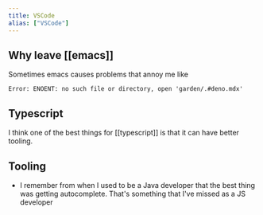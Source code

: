 ```yaml
---
title: VSCode
alias: ["VSCode"]
---
```


## Why leave [[emacs]]
Sometimes emacs causes problems that annoy me like
```
Error: ENOENT: no such file or directory, open 'garden/.#deno.mdx'
```

## Typescript
I think one of the best things for [[typescript]] is that it can have better
tooling.

## Tooling
- I remember from when I used to be a Java developer that the best thing was
  getting autocomplete. That's something that I've missed as a JS developer
